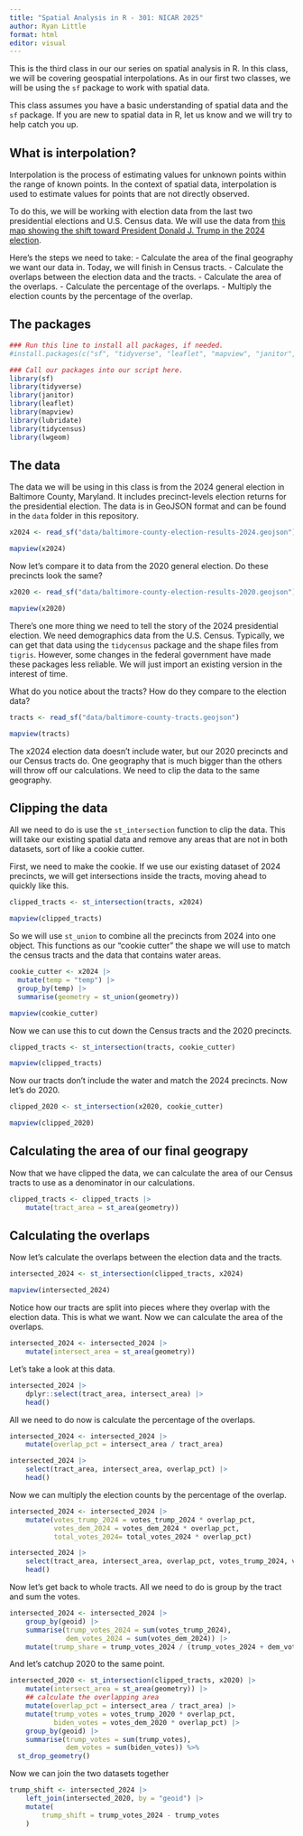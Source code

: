 ```yaml
---
title: "Spatial Analysis in R - 301: NICAR 2025"
author: Ryan Little
format: html
editor: visual
---
```


This is the third class in our our series on spatial analysis in R. In this class, we will be covering geospatial interpolations. As in our first two classes, we will be using the `sf` package to work with spatial data.

This class assumes you have a basic understanding of spatial data and the `sf` package. If you are new to spatial data in R, let us know and we will try to help catch you up.

## What is interpolation?

Interpolation is the process of estimating values for unknown points within the range of known points. In the context of spatial data, interpolation is used to estimate values for points that are not directly observed.

To do this, we will be working with election data from the last two presidential elections and U.S. Census data. We will use the data from [this map showing the shift toward President Donald J. Trump in the 2024 election](https://www.thebaltimorebanner.com/politics-power/national-politics/maryland-precinct-vote-trump-shift-margin-7GPJDFWDBBHH7OODK2BB77QU3Y/).

Here's the steps we need to take: - Calculate the area of the final geography we want our data in. Today, we will finish in Census tracts. - Calculate the overlaps between the election data and the tracts. - Calculate the area of the overlaps. - Calculate the percentage of the overlaps. - Multiply the election counts by the percentage of the overlap.

## The packages

```r

### Run this line to install all packages, if needed. 
#install.packages(c("sf", "tidyverse", "leaflet", "mapview", "janitor", "lubridate", "tidycensus", "lwgeom"))

### Call our packages into our script here.
library(sf)
library(tidyverse)
library(janitor)
library(leaflet)
library(mapview)
library(lubridate)
library(tidycensus)
library(lwgeom)

```

## The data

The data we will be using in this class is from the 2024 general election in Baltimore County, Maryland. It includes precinct-levels election returns for the presidential election. The data is in GeoJSON format and can be found in the `data` folder in this repository.

```r

x2024 <- read_sf("data/baltimore-county-election-results-2024.geojson")

mapview(x2024)

```

Now let's compare it to data from the 2020 general election. Do these precincts look the same?

```r

x2020 <- read_sf("data/baltimore-county-election-results-2020.geojson")

mapview(x2020)

```

There's one more thing we need to tell the story of the 2024 presidential election. We need demographics data from the U.S. Census. Typically, we can get that data using the `tidycensus` package and the shape files from `tigris`. However, some changes in the federal government have made these packages less reliable. We will just import an existing version in the interest of time.

What do you notice about the tracts? How do they compare to the election data?

```r

tracts <- read_sf("data/baltimore-county-tracts.geojson")

mapview(tracts)

```

The x2024 election data doesn't include water, but our 2020 precincts and our Census tracts do. One geography that is much bigger than the others will throw off our calculations. We need to clip the data to the same geography.

## Clipping the data

All we need to do is use the `st_intersection` function to clip the data. This will take our existing spatial data and remove any areas that are not in both datasets, sort of like a cookie cutter.

First, we need to make the cookie. If we use our existing dataset of 2024 precincts, we will get intersections inside the tracts, moving ahead to quickly like this.

```r

clipped_tracts <- st_intersection(tracts, x2024)

mapview(clipped_tracts)

```

So we will use `st_union` to combine all the precincts from 2024 into one object. This functions as our "cookie cutter" the shape we will use to match the census tracts and the data that contains water areas. 

```r

cookie_cutter <- x2024 |>
  mutate(temp = "temp") |>
  group_by(temp) |>
  summarise(geometry = st_union(geometry))

mapview(cookie_cutter)

```

Now we can use this to cut down the Census tracts and the 2020 precincts.

```r

clipped_tracts <- st_intersection(tracts, cookie_cutter)

mapview(clipped_tracts)

```

Now our tracts don't include the water and match the 2024 precincts. Now let's do 2020.

```r

clipped_2020 <- st_intersection(x2020, cookie_cutter)

mapview(clipped_2020)

```

## Calculating the area of our final geograpy

Now that we have clipped the data, we can calculate the area of our Census tracts to use as a denominator in our calculations.

```r

clipped_tracts <- clipped_tracts |> 
    mutate(tract_area = st_area(geometry))

```

## Calculating the overlaps

Now let's calculate the overlaps between the election data and the tracts.

```r

intersected_2024 <- st_intersection(clipped_tracts, x2024)

mapview(intersected_2024)

```

Notice how our tracts are split into pieces where they overlap with the election data. This is what we want. Now we can calculate the area of the overlaps.

```r

intersected_2024 <- intersected_2024 |> 
    mutate(intersect_area = st_area(geometry))

```

Let's take a look at this data.

```r

intersected_2024 |>
    dplyr::select(tract_area, intersect_area) |>
    head()

```

All we need to do now is calculate the percentage of the overlaps.

```r

intersected_2024 <- intersected_2024 |> 
    mutate(overlap_pct = intersect_area / tract_area)

intersected_2024 |>
    select(tract_area, intersect_area, overlap_pct) |>
    head()

```

Now we can multiply the election counts by the percentage of the overlap.

```r

intersected_2024 <- intersected_2024 |> 
    mutate(votes_trump_2024 = votes_trump_2024 * overlap_pct,
           votes_dem_2024 = votes_dem_2024 * overlap_pct,
           total_votes_2024= total_votes_2024 * overlap_pct)

intersected_2024 |>
    select(tract_area, intersect_area, overlap_pct, votes_trump_2024, votes_dem_2024) |>
    head()

```

Now let's get back to whole tracts. All we need to do is group by the tract and sum the votes.

```r

intersected_2024 <- intersected_2024 |> 
    group_by(geoid) |>
    summarise(trump_votes_2024 = sum(votes_trump_2024),
              dem_votes_2024 = sum(votes_dem_2024)) |>
    mutate(trump_share = trump_votes_2024 / (trump_votes_2024 + dem_votes_2024))

```

And let's catchup 2020 to the same point.

```r

intersected_2020 <- st_intersection(clipped_tracts, x2020) |>
    mutate(intersect_area = st_area(geometry)) |>
    ## calculate the overlapping area
    mutate(overlap_pct = intersect_area / tract_area) |>
    mutate(trump_votes = votes_trump_2020 * overlap_pct,
           biden_votes = votes_dem_2020 * overlap_pct) |>
    group_by(geoid) |>
    summarise(trump_votes = sum(trump_votes),
              dem_votes = sum(biden_votes)) %>%
  st_drop_geometry()

```

Now we can join the two datasets together

```r

trump_shift <- intersected_2024 |> 
    left_join(intersected_2020, by = "geoid") |> 
    mutate(
        trump_shift = trump_votes_2024 - trump_votes
    )

```


